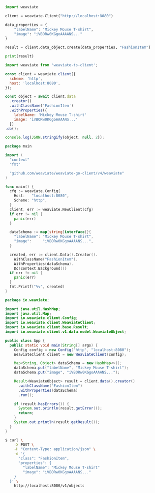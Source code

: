 
<Tabs groupId="languages">
<TabItem value="py" label="Python">

```python
import weaviate

client = weaviate.Client("http://localhost:8080")

data_properties = {
    "labelName": "Mickey Mouse T-shirt",
    "image": "iVBORw0KGgoAAAANS..."
}

result = client.data_object.create(data_properties, "FashionItem")

print(result)
```

</TabItem>
<TabItem value="js" label="JavaScript">

```js
import weaviate from 'weaviate-ts-client';

const client = weaviate.client({
  scheme: 'http',
  host: 'localhost:8080',
});

const object = await client.data
  .creator()
  .withClassName('FashionItem')
  .withProperties({
    labelName: 'Mickey Mouse T-shirt'
    image: 'iVBORw0KGgoAAAANS...'
  })
.do();

console.log(JSON.stringify(object, null, 2));
```

</TabItem>
<TabItem value="go" label="Go">

```go
package main

import (
  "context"
  "fmt"

  "github.com/weaviate/weaviate-go-client/v4/weaviate"
)

func main() {
  cfg := weaviate.Config{
    Host:   "localhost:8080",
    Scheme: "http",
  }
  client, err := weaviate.NewClient(cfg)
  if err != nil {
    panic(err)
  }

  dataSchema := map[string]interface{}{
    "labelName": "Mickey Mouse T-shirt",
    "image":     "iVBORw0KGgoAAAANS...",
  }

  created, err := client.Data().Creator().
    WithClassName("FashionItem").
    WithProperties(dataSchema).
    Do(context.Background())
  if err != nil {
    panic(err)
  }
  fmt.Printf("%v", created)
}
```

</TabItem>
<TabItem value="java" label="Java">

```java
package io.weaviate;

import java.util.HashMap;
import java.util.Map;
import io.weaviate.client.Config;
import io.weaviate.client.WeaviateClient;
import io.weaviate.client.base.Result;
import io.weaviate.client.v1.data.model.WeaviateObject;

public class App {
  public static void main(String[] args) {
    Config config = new Config("http", "localhost:8080");
    WeaviateClient client = new WeaviateClient(config);

    Map<String, Object> dataSchema = new HashMap<>();
    dataSchema.put("labelName", "Mickey Mouse T-shirt");
    dataSchema.put("image", "iVBORw0KGgoAAAANS...");

    Result<WeaviateObject> result = client.data().creator()
      .withClassName("FashionItem")
      .withProperties(dataSchema)
      .run();

    if (result.hasErrors()) {
      System.out.println(result.getError());
      return;
    }
    System.out.println(result.getResult());
  }
}
```

</TabItem>
<TabItem value="curl" label="Curl">

```bash
$ curl \
    -X POST \
    -H "Content-Type: application/json" \
    -d '{
      "class": "FashionItem",
      "properties": {
        "labelName": "Mickey Mouse T-shirt"
        "image": "iVBORw0KGgoAAAANS..."
    }
  }' \
    http://localhost:8080/v1/objects
```

</TabItem>
</Tabs>

